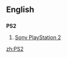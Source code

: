 ==English==
==={{initialism}}===
'''PS2'''

#[[w:Sony PlayStation 2|Sony PlayStation 2]]

[[zh:PS2]]